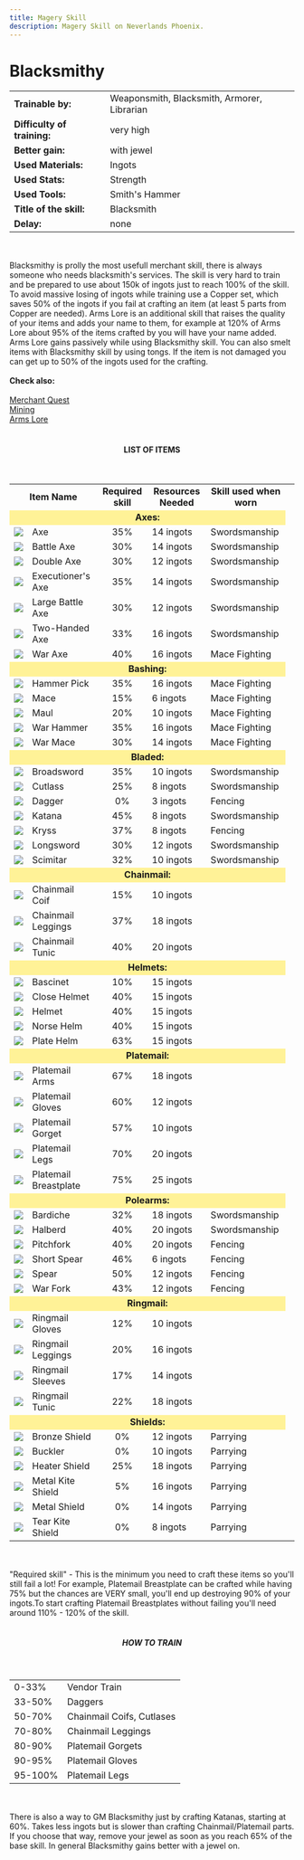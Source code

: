 ```yaml
---
title: Magery Skill
description: Magery Skill on Neverlands Phoenix.
---
```


# Blacksmithy



<table cellspacing="5">
<tr>
    <td colspan="2" align="left"><b>Trainable by:</b></td>
	<td align="left">Weaponsmith, Blacksmith, Armorer, Librarian</td>
</tr>
<tr>    
	<td colspan="2" align="left"><b>Difficulty of training:</b></td>
	<td align="left">very high</td>
</tr>
<tr>    
	<td colspan="2" align="left"><b>Better gain:</b></td>
	<td align="left">with jewel</td>
</tr>
<tr>
    <td colspan="2" align="left"><b>Used Materials:</b></td>
	<td align="left">Ingots</td>
</tr>
<tr>
  	<td colspan="2" align="left"><b>Used Stats:</b></td>
	<td align="left">Strength</td>
</tr>
<tr>   
	<td colspan="2" align="left"><b>Used Tools:</b></td>
	<td align="left">Smith's Hammer</td>
</tr>
<tr>
   	<td colspan="2" align="left"><b>Title of the skill:</b></td>
	<td align="left">Blacksmith</td>
</tr>
<tr>
   	<td colspan="2" align="left"><b>Delay:</b></td>
	<td align="left">none</td>
</tr>
</table>
</center>
<br><br>
Blacksmithy is prolly the most usefull merchant skill, there is always someone who needs blacksmith's services. The skill is very hard to train and be prepared to use about 150k of ingots just to reach 100% of the skill. To avoid massive losing of ingots while training use a Copper set, which saves 50% of the ingots if you fail at crafting an item (at least 5 parts from Copper are needed). Arms Lore is an additional skill that raises the quality of your items and adds your name to them, for example at 120% of Arms Lore about 95% of the items crafted by you will have your name added. Arms Lore gains passively while using Blacksmithy skill. You can also smelt items with Blacksmithy skill by using tongs. If the item is not damaged you can get up to 50% of the ingots used for the crafting.<br><br>
<b>Check also:</b><br><br>
 <a href="index.php?id=merchant">Merchant Quest</a><br>
  <a href="index.php?id=mining">Mining</a><br>
  <a href="index.php?id=armslore">Arms Lore</a><br><br>

<h4><center>LIST OF ITEMS</center></h4><br>
<center>
<table cellspacing="10"
border="0">

<tr>
<td colspan="2" align="center"><b>Item Name</b></td>
<td align="center"><b>Required skill</b></td>
<td align="center"><b>Resources Needed</b></td>
<td align="center"><b>Skill used when worn</b></td>
<td align="center"></td>
</tr>
<tr>
<td bgcolor="#fff297" align="center" colspan="5"><b>Axes:</b>
</td>
</tr>
<tr>
<td><img src="../../../../gfx/skills/axe.gif"/></td>
<td align="left">Axe</td>
<td align="center">35%</td>
<td>14 ingots</td>
<td>Swordsmanship</td>
<td></td>
</tr>
<tr>
<td><img src="../../../../gfx/skills/hatchet.gif"/></td>
<td align="left">Battle Axe</td>
<td align="center">30%</td>
<td>14 ingots</td>
<td>Swordsmanship</td>
<td></td>
</tr>
<tr>
<td><img src="../../../../gfx/skills/double_axe.gif"/></td>
<td align="left">Double Axe</td>
<td align="center">30%</td>
<td>12 ingots</td>
<td>Swordsmanship</td>
<td></td>
</tr>
<tr>
<td><img src="../../../../gfx/skills/executioners_axe.gif"/></td>
<td align="left">Executioner's Axe</td>
<td align="center">35%</td>
<td>14 ingots</td>
<td>Swordsmanship</td>
<td></td>
</tr>
<tr>
<td><img src="../../../../gfx/skills/large_battle_axe.gif"/></td>
<td align="left">Large Battle Axe</td>
<td align="center">30%</td>
<td>12 ingots</td>
<td>Swordsmanship</td>
<td></td>
</tr>
<tr>
<td><img src="../../../../gfx/skills/two_handed_axe.gif"/></td>
<td align="left">Two-Handed Axe</td>
<td align="center">33%</td>
<td>16 ingots</td>
<td>Swordsmanship</td>
<td></td>
</tr>
<tr>
<td><img src="../../../../gfx/skills/war_axe.gif"/></td>
<td align="left">War Axe</td>
<td align="center">40%</td>
<td>16 ingots</td>
<td>Mace Fighting</td>
<td></td>
</tr>
<tr>
<td bgcolor="#fff297" align="center" colspan="5"><b>Bashing:</b>
</td>
</tr>
<tr>
<td><img src="../../../../gfx/skills/hammer_pick.gif"/></td>
<td align="left">Hammer Pick</td>
<td align="center">35%</td>
<td>16 ingots</td>
<td>Mace Fighting</td>
<td></td>
</tr>
<tr>
<td><img src="../../../../gfx/skills/mace.gif"/></td>
<td align="left">Mace</td>
<td align="center">15%</td>
<td>6 ingots</td>
<td>Mace Fighting</td>
<td></td>
</tr>
<tr>
<td><img src="../../../../gfx/skills/maul.gif"/></td>
<td align="left">Maul</td>
<td align="center">20%</td>
<td>10 ingots</td>
<td>Mace Fighting</td>
<td></td>
</tr>
<tr>
<td><img src="../../../../gfx/skills/war_hammer.gif"/></td>
<td align="left">War Hammer</td>
<td align="center">35%</td>
<td>16 ingots</td>
<td>Mace Fighting</td>
<td></td>
</tr>
<tr>
<td><img src="../../../../gfx/skills/war_mace.gif"/></td>
<td align="left">War Mace</td>
<td align="center">30%</td>
<td>14 ingots</td>
<td>Mace Fighting</td>
<td></td>
</tr>
<tr>
<td bgcolor="#fff297" align="center" colspan="5"><b>Bladed:</b>
</td>
</tr>
<tr>
<td><img src="../../../../gfx/skills/broadsword.gif"/></td>
<td align="left">Broadsword</td>
<td align="center">35%</td>
<td>10 ingots</td>
<td>Swordsmanship</td>
<td></td>
</tr>
<tr>
<td><img src="../../../../gfx/skills/cutlass.gif"/></td>
<td align="left">Cutlass</td>
<td align="center">25%</td>
<td>8 ingots</td>
<td>Swordsmanship</td>
<td></td>
</tr>
<tr>
<td><img src="../../../../gfx/skills/dagger.gif"/></td>
<td align="left">Dagger</td>
<td align="center">0%</td>
<td>3 ingots</td>
<td>Fencing</td>
<td></td>
</tr>
<tr>
<td><img src="../../../../gfx/skills/katana.gif"/></td>
<td align="left">Katana</td>
<td align="center">45%</td>
<td>8 ingots</td>
<td>Swordsmanship</td>
<td></td>
</tr>
<tr>
<td><img src="../../../../gfx/skills/kryss.gif"/></td>
<td align="left">Kryss</td>
<td align="center">37%</td>
<td>8 ingots</td>
<td>Fencing</td>
<td></td>
</tr>
<tr>
<td><img src="../../../../gfx/skills/longsword.gif"/></td>
<td align="left">Longsword</td>
<td align="center">30%</td>
<td>12 ingots</td>
<td>Swordsmanship</td>
<td></td>
</tr>
<tr>
<td><img src="../../../../gfx/skills/scimitar.gif"/></td>
<td align="left">Scimitar</td>
<td align="center">32%</td>
<td>10 ingots</td>
<td>Swordsmanship</td>
<td></td>
</tr>
<tr>
<td bgcolor="#fff297" align="center" colspan="5"><b>Chainmail:</b>
</td>
</tr>
<tr>
<td><img src="../../../../gfx/skills/chainmail_coif.gif"/></td>
<td align="left">Chainmail Coif</td>
<td align="center">15%</td>
<td>10 ingots</td>
<td></td>
<td></td>
</tr>
<tr>
<td><img src="../../../../gfx/skills/chainmail_leggings.gif"/></td>
<td align="left">Chainmail Leggings</td>
<td align="center">37%</td>
<td>18 ingots</td>
<td></td>
<td></td>
</tr>
<tr>
<td><img src="../../../../gfx/skills/chainmail_tunic.gif"/></td>
<td align="left">Chainmail Tunic</td>
<td align="center">40%</td>
<td>20 ingots</td>
<td></td>
<td></td>
</tr>
<tr>
<td bgcolor="#fff297" align="center" colspan="5"><b>Helmets:</b>
</td>
</tr>
<tr>
<td><img src="../../../../gfx/skills/bascinet.gif"/></td>
<td align="left">Bascinet</td>
<td align="center">10%</td>
<td>15 ingots</td>
<td></td>
<td></td>
</tr>
<tr>
<td><img src="../../../../gfx/skills/close_helmet.gif"/></td>
<td align="left">Close Helmet</td>
<td align="center">40%</td>
<td>15 ingots</td>
<td></td>
<td></td>
</tr>
<tr>
<td><img src="../../../../gfx/skills/helmet.gif"/></td>
<td align="left">Helmet</td>
<td align="center">40%</td>
<td>15 ingots</td>
<td></td>
<td></td>
</tr>
<tr>
<td><img src="../../../../gfx/skills/norse_helm.gif"/></td>
<td align="left">Norse Helm</td>
<td align="center">40%</td>
<td>15 ingots</td>
<td></td>
<td></td>
</tr>
<tr>
<td><img src="../../../../gfx/skills/plate_helm.gif"/></td>
<td align="left">Plate Helm</td>
<td align="center">63%</td>
<td>15 ingots</td>
<td></td>
<td></td>
</tr>
<tr>
<td bgcolor="#fff297" align="center" colspan="5"><b>Platemail:</b>
</td>
</tr>
<tr>
<td><img src="../../../../gfx/skills/platemail_arms.gif"/></td>
<td align="left">Platemail Arms</td>
<td align="center">67%</td>
<td>18 ingots</td>
<td></td>
<td></td>
</tr>
<tr>
<td><img src="../../../../gfx/skills/platemail_gloves.gif"/></td>
<td align="left">Platemail Gloves</td>
<td align="center">60%</td>
<td>12 ingots</td>
<td></td>
<td></td>
</tr>
<tr>
<td><img src="../../../../gfx/skills/platemail_gorget.gif"/></td>
<td align="left">Platemail Gorget</td>
<td align="center">57%</td>
<td>10 ingots</td>
<td></td>
<td></td>
</tr>
<tr>
<td><img src="../../../../gfx/skills/platemail_legs.gif"/></td>
<td align="left">Platemail Legs</td>
<td align="center">70%</td>
<td>20 ingots</td>
<td></td>
<td></td>
</tr>
<tr>
<td><img src="../../../../gfx/skills/platemail.gif"/></td>
<td align="left">Platemail Breastplate</td>
<td align="center">75%</td>
<td>25 ingots</td>
<td></td>
<td></td>
</tr>
<tr>
<td bgcolor="#fff297" align="center" colspan="5"><b>Polearms:</b>
</td>
</tr>
<tr>
<td><img src="../../../../gfx/skills/bardiche.gif"/></td>
<td align="left">Bardiche</td>
<td align="center">32%</td>
<td>18 ingots</td>
<td>Swordsmanship</td>
<td></td>
</tr>
<tr>
<td><img src="../../../../gfx/skills/halberd.gif"/></td>
<td align="left">Halberd</td>
<td align="center">40%</td>
<td>20 ingots</td>
<td>Swordsmanship</td>
<td></td>
</tr>
<tr>
<td><img src="../../../../gfx/skills/pitchfork.gif"/></td>
<td align="left">Pitchfork</td>
<td align="center">40%</td>
<td>20 ingots</td>
<td>Fencing</td>
<td></td>
</tr>
<tr>
<td><img src="../../../../gfx/skills/short_spear.gif"/></td>
<td align="left">Short Spear</td>
<td align="center">46%</td>
<td>6 ingots</td>
<td>Fencing</td>
<td></td>
</tr>
<tr>
<td><img src="../../../../gfx/skills/spear.gif"/></td>
<td align="left">Spear</td>
<td align="center">50%</td>
<td>12 ingots</td>
<td>Fencing</td>
<td></td>
</tr>
<tr>
<td><img src="../../../../gfx/skills/war_fork.gif"/></td>
<td align="left">War Fork</td>
<td align="center">43%</td>
<td>12 ingots</td>
<td>Fencing</td>
<td></td>
</tr>
<tr>
<td bgcolor="#fff297" align="center" colspan="5"><b>Ringmail:</b>
</td>
</tr>
<tr>
<td><img src="../../../../gfx/skills/ringmail_gloves.gif"/></td>
<td align="left">Ringmail Gloves</td>
<td align="center">12%</td>
<td>10 ingots</td>
<td></td>
<td></td>
</tr>
<tr>
<td><img src="../../../../gfx/skills/ringmail_leggings.gif"/></td>
<td align="left">Ringmail Leggings</td>
<td align="center">20%</td>
<td>16 ingots</td>
<td></td>
</tr>
<tr>
<td><img src="../../../../gfx/skills/ringmail_sleeves.gif"/></td>
<td align="left">Ringmail Sleeves</td>
<td align="center">17%</td>
<td>14 ingots</td>
<td></td>
<td></td>
</tr>
<tr>
<td><img src="../../../../gfx/skills/ringmail_tunic.gif"/></td>
<td align="left">Ringmail Tunic</td>
<td align="center">22%</td>
<td>18 ingots</td>
<td></td>
<td></td>
</tr>
<tr>
<td bgcolor="#fff297" align="center" colspan="5"><b>Shields:</b>
</td>
</tr>
<tr>
<td><img src="../../../../gfx/skills/bronze_shield.gif"/></td>
<td align="left">Bronze Shield</td>
<td align="center">0%</td>
<td>12 ingots</td>
<td>Parrying</td>
</tr>
<tr>
<td><img src="../../../../gfx/skills/buckler.gif"/></td>
<td align="left">Buckler</td>
<td align="center">0%</td>
<td>10 ingots</td>
<td>Parrying</td>
</tr>
<tr>
<td><img src="../../../../gfx/skills/heater_shield.gif"/></td>
<td align="left">Heater Shield</td>
<td align="center">25%</td>
<td>18 ingots</td>
<td>Parrying</td>
</tr>
<tr>
<td><img src="../../../../gfx/skills/kite_shield.gif"/></td>
<td align="left">Metal Kite Shield</td>
<td align="center">5%</td>
<td>16 ingots</td>
<td>Parrying</td>
</tr>
<tr>
<td><img src="../../../../gfx/skills/metal_shield.gif"/></td>
<td align="left">Metal Shield</td>
<td align="center">0%</td>
<td>14 ingots</td>
<td>Parrying</td>
</tr>
<tr>
<td><img src="../../../../gfx/skills/tear_kite_shield.gif"/></td>
<td align="left">Tear Kite Shield</td>
<td align="center">0%</td>
<td>8 ingots</td>
<td>Parrying</td>
</tr>
</table>
</center><br><br>
"Required skill" - This is the minimum you need to craft these items so you'll still fail a lot! For example, Platemail Breastplate can be crafted while having 75% but the chances are VERY small, you'll end up destroying 90% of your ingots.To start crafting Platemail Breastplates without failing you'll need around 110% - 120% of the skill.
<br><br>
<h5><center>HOW TO TRAIN</center></h5><br>
<center>
<table cellspacing="10">
<tr>
<td align="left">0-33%</td>
<td align="left">Vendor Train</td>
</tr>
<tr>
<td align="left">33-50%</td>
<td align="left">Daggers</td>
</tr>
<tr>
<td align="left">50-70%</td>
<td align="left">Chainmail Coifs, Cutlases</td>
</tr>
<tr>
<td align="left">70-80%</td>
<td align="left">Chainmail Leggings</td>
</tr>
<tr>
<td align="left">80-90%</td>
<td align="left">Platemail Gorgets</td>
</tr>
<tr>
<td align="left">90-95%</td>
<td align="left">Platemail Gloves</td>
</tr>
<tr>
<td align="left">95-100%</td>
<td align="left">Platemail Legs</td>
</tr>

</table>
</center>
<br><br>
There is also a way to GM Blacksmithy just by crafting Katanas, starting at 60%. Takes less ingots but is slower than crafting Chainmail/Platemail parts. If you choose that way, remove your jewel as soon as you reach 65% of the base skill. In general Blacksmithy gains better with a jewel on.
<br><br>
